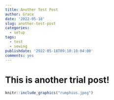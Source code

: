 ```yaml
---
title: Another Test Post
author: Grace
date: '2022-05-18'
slug: another-test-post
categories:
  - setup
tags:
  - test
  - sewing
publishdate: '2022-05-18T09:10:10-04:00'
comments: yes
---
```


# This is another trial post!

```r
knitr::include_graphics("rumphius.jpeg")
```

